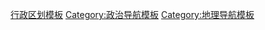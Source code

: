 {{Template category}}
[[Category:行政区划模板|]]
[[Category:政治导航模板|Category:政治导航模板]]
[[Category:地理导航模板|Category:地理导航模板]]